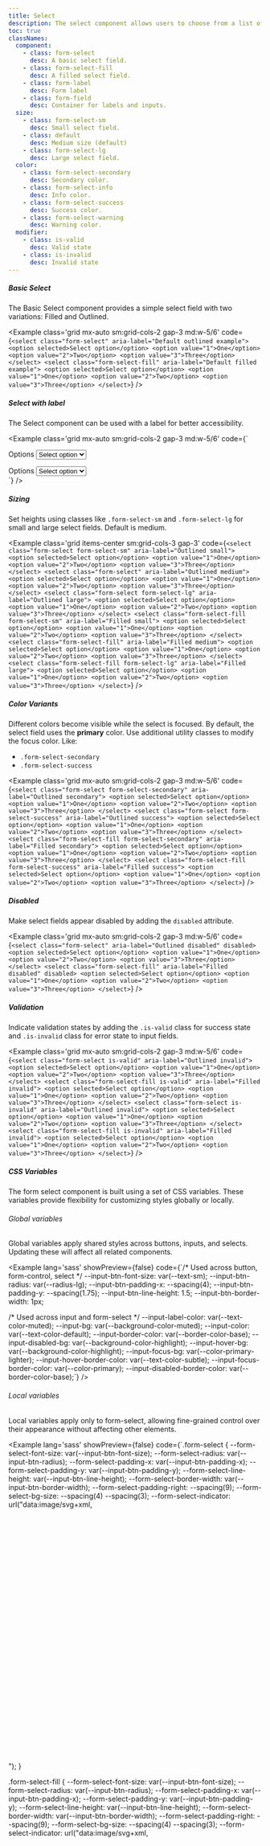 ```yaml
---
title: Select
description: The select component allows users to choose from a list of options.
toc: true
classNames:
  component:
    - class: form-select
      desc: A basic select field.
    - class: form-select-fill
      desc: A filled select field.
    - class: form-label
      desc: Form label
    - class: form-field
      desc: Container for labels and inputs.
  size:
    - class: form-select-sm
      desc: Small select field.
    - class: default
      desc: Medium size (default)
    - class: form-select-lg
      desc: Large select field.
  color:
    - class: form-select-secondary
      desc: Secondary color.
    - class: form-select-info
      desc: Info color.
    - class: form-select-success
      desc: Success color.
    - class: form-select-warning
      desc: Warning color.
  modifier:
    - class: is-valid
      desc: Valid state
    - class: is-invalid
      desc: Invalid state
---
```


##### Basic Select

The Basic Select component provides a simple select field with two variations: Filled and Outlined.

<Example class='grid mx-auto sm:grid-cols-2 gap-3 md:w-5/6' code={`<select class="form-select" aria-label="Default outlined example">
    <option selected>Select option</option>
    <option value="1">One</option>
    <option value="2">Two</option>
    <option value="3">Three</option>
  </select>
  <select class="form-select-fill" aria-label="Default filled example">
    <option selected>Select option</option>
    <option value="1">One</option>
    <option value="2">Two</option>
    <option value="3">Three</option>
  </select>`} />

##### Select with label

The Select component can be used with a label for better accessibility.

<Example class='grid mx-auto sm:grid-cols-2 gap-3 md:w-5/6' code={`<div class="form-field">
    <label class="form-label">Options</label>
    <select class="form-select" aria-label="Outlined example with label">
      <option selected>Select option</option>
      <option value="1">One</option>
      <option value="2">Two</option>
      <option value="3">Three</option>
    </select>
  </div>
  <div class="form-field">
    <label class="form-label">Options</label>
    <select class="form-select-fill" aria-label="Filled example with label">
      <option selected>Select option</option>
      <option value="1">One</option>
      <option value="2">Two</option>
      <option value="3">Three</option>
    </select>
  </div>`} />

##### Sizing

Set heights using classes like `.form-select-sm` and `.form-select-lg` for small and large select fields. Default is medium.

<Example class='grid items-center sm:grid-cols-3 gap-3' code={`<select class="form-select form-select-sm" aria-label="Outlined small">
    <option selected>Select option</option>
    <option value="1">One</option>
    <option value="2">Two</option>
    <option value="3">Three</option>
  </select>
  <select class="form-select" aria-label="Outlined medium">
    <option selected>Select option</option>
    <option value="1">One</option>
    <option value="2">Two</option>
    <option value="3">Three</option>
  </select>
  <select class="form-select form-select-lg" aria-label="Outlined large">
    <option selected>Select option</option>
    <option value="1">One</option>
    <option value="2">Two</option>
    <option value="3">Three</option>
  </select>
  <select class="form-select-fill form-select-sm" aria-label="Filled small">
    <option selected>Select option</option>
    <option value="1">One</option>
    <option value="2">Two</option>
    <option value="3">Three</option>
  </select>
  <select class="form-select-fill" aria-label="Filled medium">
    <option selected>Select option</option>
    <option value="1">One</option>
    <option value="2">Two</option>
    <option value="3">Three</option>
  </select>
  <select class="form-select-fill form-select-lg" aria-label="Filled large">
    <option selected>Select option</option>
    <option value="1">One</option>
    <option value="2">Two</option>
    <option value="3">Three</option>
  </select>`} />

##### Color Variants

Different colors become visible while the select is focused. By default, the select field uses the **primary** color. Use additional utility classes to modify the focus color. Like:

- `.form-select-secondary`
- `.form-select-success`

<Example class='grid mx-auto sm:grid-cols-2 gap-3 md:w-5/6' code={`<select class="form-select form-select-secondary" aria-label="Outlined secondary">
    <option selected>Select option</option>
    <option value="1">One</option>
    <option value="2">Two</option>
    <option value="3">Three</option>
  </select>
  <select class="form-select form-select-success" aria-label="Outlined success">
    <option selected>Select option</option>
    <option value="1">One</option>
    <option value="2">Two</option>
    <option value="3">Three</option>
  </select>
  <select class="form-select-fill form-select-secondary" aria-label="Filled secondary">
    <option selected>Select option</option>
    <option value="1">One</option>
    <option value="2">Two</option>
    <option value="3">Three</option>
  </select>
  <select class="form-select-fill form-select-success" aria-label="Filled success">
    <option selected>Select option</option>
    <option value="1">One</option>
    <option value="2">Two</option>
    <option value="3">Three</option>
  </select>`} />

##### Disabled

Make select fields appear disabled by adding the `disabled` attribute.

<Example class='grid mx-auto sm:grid-cols-2 gap-3 md:w-5/6' code={`<select class="form-select" aria-label="Outlined disabled" disabled>
    <option selected>Select option</option>
    <option value="1">One</option>
    <option value="2">Two</option>
    <option value="3">Three</option>
  </select>
  <select class="form-select-fill" aria-label="Filled disabled" disabled>
    <option selected>Select option</option>
    <option value="1">One</option>
    <option value="2">Two</option>
    <option value="3">Three</option>
  </select>`} />

##### Validation

Indicate validation states by adding the `.is-valid` class for success state and `.is-invalid` class for error state to input fields.

<Example class='grid mx-auto sm:grid-cols-2 gap-3 md:w-5/6' code={`<select class="form-select is-valid" aria-label="Outlined invalid">
    <option selected>Select option</option>
    <option value="1">One</option>
    <option value="2">Two</option>
    <option value="3">Three</option>
  </select>
  <select class="form-select-fill is-valid" aria-label="Filled invalid">
    <option selected>Select option</option>
    <option value="1">One</option>
    <option value="2">Two</option>
    <option value="3">Three</option>
  </select>
  <select class="form-select is-invalid" aria-label="Outlined invalid">
    <option selected>Select option</option>
    <option value="1">One</option>
    <option value="2">Two</option>
    <option value="3">Three</option>
  </select>
  <select class="form-select-fill is-invalid" aria-label="Filled invalid">
    <option selected>Select option</option>
    <option value="1">One</option>
    <option value="2">Two</option>
    <option value="3">Three</option>
  </select>`} />


##### CSS Variables

The form select component is built using a set of CSS variables. These variables provide flexibility for customizing styles globally or locally.

###### Global variables

Global variables apply shared styles across buttons, inputs, and selects. Updating these will affect all related components.

<Example lang='sass' showPreview={false}
  code={`/* Used across button, form-control, select */
  --input-btn-font-size: var(--text-sm);
  --input-btn-radius: var(--radius-lg);
  --input-btn-padding-x: --spacing(4);
  --input-btn-padding-y: --spacing(1.75);
  --input-btn-line-height: 1.5;
  --input-btn-border-width: 1px;

  /* Used across input and form-select */
  --input-label-color: var(--text-color-muted);
  --input-bg: var(--background-color-muted);
  --input-color: var(--text-color-default);
  --input-border-color: var(--border-color-base);
  --input-disabled-bg: var(--background-color-highlight);
  --input-hover-bg: var(--background-color-highlight);
  --input-focus-bg: var(--color-primary-lighter);
  --input-hover-border-color: var(--text-color-subtle);
  --input-focus-border-color: var(--color-primary);
  --input-disabled-border-color: var(--border-color-base);`}
/>

###### Local variables

Local variables apply only to form-select, allowing fine-grained control over their appearance without affecting other elements.

<Example lang='sass' showPreview={false}
  code={`.form-select {
    --form-select-font-size: var(--input-btn-font-size);
    --form-select-radius: var(--input-btn-radius);
    --form-select-padding-x: var(--input-btn-padding-x);
    --form-select-padding-y: var(--input-btn-padding-y);
    --form-select-line-height: var(--input-btn-line-height);
    --form-select-border-width: var(--input-btn-border-width);
    --form-select-padding-right: --spacing(9);
    --form-select-bg-size: --spacing(4) --spacing(3);
    --form-select-indicator: url("data:image/svg+xml,<svg xmlns='http://www.w3.org/2000/svg' viewBox='0 0 16 16'><path fill='none' stroke='%231B2124' stroke-linecap='round' stroke-linejoin='round' stroke-width='2' d='m2 5 6 6 6-6'/></svg>");
  }

  .form-select-fill {
    --form-select-font-size: var(--input-btn-font-size);
    --form-select-radius: var(--input-btn-radius);
    --form-select-padding-x: var(--input-btn-padding-x);
    --form-select-padding-y: var(--input-btn-padding-y);
    --form-select-line-height: var(--input-btn-line-height);
    --form-select-border-width: var(--input-btn-border-width);
    --form-select-padding-right: --spacing(9);
    --form-select-bg-size: --spacing(4) --spacing(3);
    --form-select-indicator: url("data:image/svg+xml,<svg xmlns='http://www.w3.org/2000/svg' viewBox='0 0 16 16'><path fill='none' stroke='%231B2124' stroke-linecap='round' stroke-linejoin='round' stroke-width='2' d='m2 5 6 6 6-6'/></svg>");
    --input-border-color: transparent;
  }`}
/>